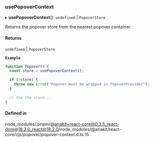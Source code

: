 ### usePopoverContext

▸ **usePopoverContext**(): `undefined` \| `PopoverStore`

Returns the popover store from the nearest popover container.

#### Returns

`undefined` \| `PopoverStore`

**`Example`**

```ts
function Popover() {
  const store = usePopoverContext();

  if (!store) {
    throw new Error("Popover must be wrapped in PopoverProvider");
  }

  // Use the store...
}
```

#### Defined in

node_modules/.pnpm/@ariakit+react-core@0.3.5_react-dom@18.2.0_react@18.2.0/node_modules/@ariakit/react-core/cjs/popover/popover-context.d.ts:15
